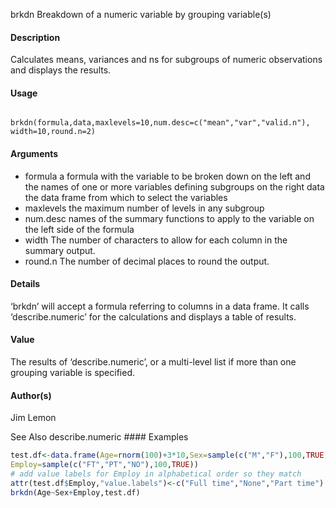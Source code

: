 brkdn Breakdown of a numeric variable by grouping variable(s)

#### Description
Calculates means, variances and ns for subgroups of numeric observations and displays the results.

#### Usage
<pre><code>
brkdn(formula,data,maxlevels=10,num.desc=c("mean","var","valid.n"),
width=10,round.n=2)
</code></pre>

#### Arguments 
* formula a formula with the variable to be broken down on the left and the names of one or more variables defining subgroups on the right data the data frame from which to select the variables
* maxlevels the maximum number of levels in any subgroup
* num.desc names of the summary functions to apply to the variable on the left side of the formula
* width The number of characters to allow for each column in the summary output.
* round.n The number of decimal places to round the output.

#### Details
‘brkdn’ will accept a formula referring to columns in a data frame. It calls ‘describe.numeric’
for the calculations and displays a table of results.

#### Value
The results of ‘describe.numeric’, or a multi-level list if more than one grouping variable is
specified.

#### Author(s)
Jim Lemon

See Also
describe.numeric
#### Examples 
```r
test.df<-data.frame(Age=rnorm(100)+3*10,Sex=sample(c("M","F"),100,TRUE),
Employ=sample(c("FT","PT","NO"),100,TRUE))
# add value labels for Employ in alphabetical order so they match
attr(test.df$Employ,"value.labels")<-c("Full time","None","Part time")
brkdn(Age~Sex+Employ,test.df)
```
